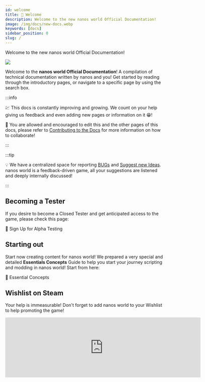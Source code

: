 ```yaml
---
id: welcome
title: 👋 Welcome
description: Welcome to the new nanos world Official Documentation!
image: /img/docs/new-docs.webp
keywords: [docs]
sidebar_position: 0
slug: /
---
```



Welcome to the new nanos world Official Documentation!

![](/img/docs/new-docs.webp)

Welcome to the **nanos world Official Documentation**! A compilation of technical documentation written by nanos and you! Get started by reading through the introductory pages, or navigate to a specific page by using the search box.

:::info

💹 This docs is constantly improving and growing. We count on your help giving us feedback and even adding new pages or information on it 😁!

💑 You are allowed and encouraged to edit this and the other pages of this docs, please refer to [Contributing to the Docs](/contributing-to-the-docs.md) for more information on how to collaborate!

:::

:::tip

💡 We have a centralized space for reporting [BUGs](https://issues.nanos.world) and [Suggest new Ideas](https://feedback.nanos.world). nanos world is a feedback-driven game, all your suggestions are listened and deeply internally discussed!

:::


## Becoming a Tester

If you desire to become a Closed Tester and get anticipated access to the game, please check this page:

<ReferenceLink href="signing-up-alpha">🧪 Sign Up for Alpha Testing</ReferenceLink>


## Starting out

Start now creating content for nanos world! We prepared a very special and detailed **Essentials Concepts** Guide to help you start your journey scripting and modding in nanos world! Start from here:

<ReferenceLink href="getting-started/essential-concepts">📌 Essential Concepts</ReferenceLink>


## Wishlist on Steam

Your help is immeasurable! Don't forget to add nanos world to your Wishlist to help promoting the game!

<iframe className="steam-widget" src="https://store.steampowered.com/widget/1841660/" frameBorder="0" width="620" height="190" loading="lazy"></iframe>